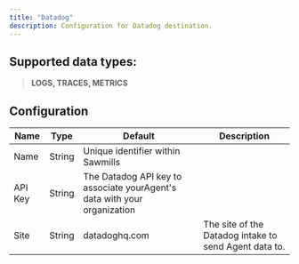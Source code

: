 ```yaml
---
title: "Datadog"
description: Configuration for Datadog destination.
---
```


## Supported data types:

> <Icon icon="book" iconType="solid" size={15}/>  **LOGS, TRACES, METRICS**

## Configuration

| Name    | Type   | Default                                                                  | Description                                           |
| ------- | ------ | ------------------------------------------------------------------------ | ----------------------------------------------------- |
| Name    | String | Unique identifier within Sawmills                                        |                                                       |
| API Key | String | The Datadog API key to associate yourAgent's data with your organization |                                                       |
| Site    | String | datadoghq.com                                                            | The site of the Datadog intake to send Agent data to. |
